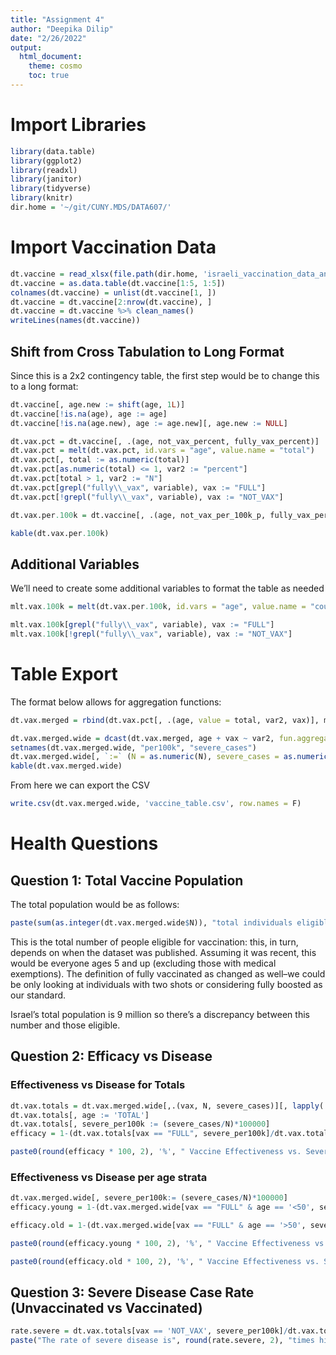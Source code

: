 ```yaml
---
title: "Assignment 4"
author: "Deepika Dilip"
date: "2/26/2022"
output: 
  html_document:
    theme: cosmo
    toc: true
---
```


# Import Libraries

```r
library(data.table)
library(ggplot2)
library(readxl)
library(janitor)
library(tidyverse)
library(knitr)
dir.home = '~/git/CUNY.MDS/DATA607/'
```

# Import Vaccination Data

```r
dt.vaccine = read_xlsx(file.path(dir.home, 'israeli_vaccination_data_analysis_start.xlsx'))
dt.vaccine = as.data.table(dt.vaccine[1:5, 1:5])
colnames(dt.vaccine) = unlist(dt.vaccine[1, ])
dt.vaccine = dt.vaccine[2:nrow(dt.vaccine), ]
dt.vaccine = dt.vaccine %>% clean_names()
writeLines(names(dt.vaccine))
```

## Shift from Cross Tabulation to Long Format

Since this is a 2x2 contingency table, the first step would be to change this to a long format:

```r
dt.vaccine[, age.new := shift(age, 1L)]
dt.vaccine[!is.na(age), age := age]
dt.vaccine[!is.na(age.new), age := age.new][, age.new := NULL]

dt.vax.pct = dt.vaccine[, .(age, not_vax_percent, fully_vax_percent)]
dt.vax.pct = melt(dt.vax.pct, id.vars = "age", value.name = "total")
dt.vax.pct[, total := as.numeric(total)]
dt.vax.pct[as.numeric(total) <= 1, var2 := "percent"]
dt.vax.pct[total > 1, var2 := "N"]
dt.vax.pct[grepl("fully\\_vax", variable), vax := "FULL"]
dt.vax.pct[!grepl("fully\\_vax", variable), vax := "NOT_VAX"]

dt.vax.per.100k = dt.vaccine[, .(age, not_vax_per_100k_p, fully_vax_per_100k)][!is.na(not_vax_per_100k_p),]

kable(dt.vax.per.100k)
```


## Additional Variables

We'll need to create some additional variables to format the table as needed
```r
mlt.vax.100k = melt(dt.vax.per.100k, id.vars = "age", value.name = "counts")

mlt.vax.100k[grepl("fully\\_vax", variable), vax := "FULL"]
mlt.vax.100k[!grepl("fully\\_vax", variable), vax := "NOT_VAX"]

```

# Table Export

The format below allows for aggregation functions:
```r
dt.vax.merged = rbind(dt.vax.pct[, .(age, value = total, var2, vax)], mlt.vax.100k[, .(age, value = counts, vax, var2 = "per100k")])

dt.vax.merged.wide = dcast(dt.vax.merged, age + vax ~ var2, fun.aggregate = max)
setnames(dt.vax.merged.wide, "per100k", "severe_cases")
dt.vax.merged.wide[, `:=` (N = as.numeric(N), severe_cases = as.numeric(severe_cases))]
kable(dt.vax.merged.wide)
```

From here we can export the CSV
```r
write.csv(dt.vax.merged.wide, 'vaccine_table.csv', row.names = F)
```

# Health Questions

## Question 1: Total Vaccine Population
The total population would be as follows:
```r
paste(sum(as.integer(dt.vax.merged.wide$N)), "total individuals eligible for vaccination") %>% writeLines()
```

This is the total number of people eligible for vaccination: this, in turn, depends on when the dataset was published. Assuming it was recent, this would be everyone ages 5 and up (excluding those with medical exemptions). The definition of fully vaccinated as changed as well--we could be only looking at individuals with two shots or considering fully boosted as our standard. 

Israel's total population is 9 million so there's a discrepancy between this number and those eligible.

## Question 2: Efficacy vs Disease

### Effectiveness vs Disease for Totals
```r
dt.vax.totals = dt.vax.merged.wide[,.(vax, N, severe_cases)][, lapply(.SD, sum, na.rm=TRUE), by=vax ]
dt.vax.totals[, age := 'TOTAL']
dt.vax.totals[, severe_per100k := (severe_cases/N)*100000]
efficacy = 1-(dt.vax.totals[vax == "FULL", severe_per100k]/dt.vax.totals[vax == "NOT_VAX", severe_per100k])

paste0(round(efficacy * 100, 2), '%', " Vaccine Effectiveness vs. Severe disease") %>% writeLines()
```


### Effectiveness vs Disease per age strata

```r
dt.vax.merged.wide[, severe_per100k:= (severe_cases/N)*100000]
efficacy.young = 1-(dt.vax.merged.wide[vax == "FULL" & age == '<50', severe_per100k]/dt.vax.merged.wide[vax == "NOT_VAX"  & age == '<50', severe_per100k])

efficacy.old = 1-(dt.vax.merged.wide[vax == "FULL" & age == '>50', severe_per100k]/dt.vax.merged.wide[vax == "NOT_VAX"  & age == '>50', severe_per100k])

paste0(round(efficacy.young * 100, 2), '%', " Vaccine Effectiveness vs. Severe disease (<50)") %>% writeLines()

paste0(round(efficacy.old * 100, 2), '%', " Vaccine Effectiveness vs. Severe disease (>50)") %>% writeLines()
```


## Question 3: Severe Disease Case Rate (Unvaccinated vs Vaccinated)

```r
rate.severe = dt.vax.totals[vax == 'NOT_VAX', severe_per100k]/dt.vax.totals[vax == 'FULL', severe_per100k]
paste("The rate of severe disease is", round(rate.severe, 2), "times higher in unvaccinated individuals compared to those who are vaccinated") %>% writeLines()
```


